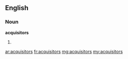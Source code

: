 ==English==

===Noun===
'''acquisitors'''

# {{plural of|[[acquisitor]]}}

[[ar:acquisitors]]
[[fr:acquisitors]]
[[mg:acquisitors]]
[[my:acquisitors]]